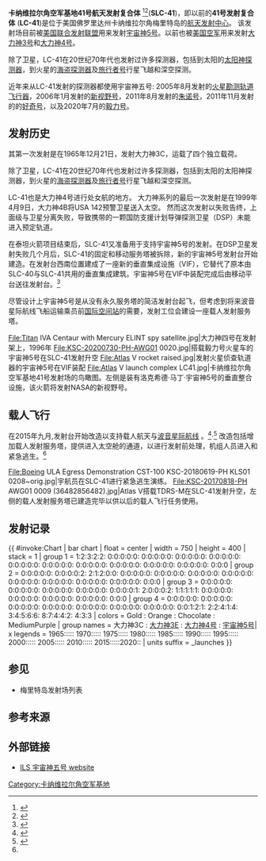 {{noteTA
|G1=Aero
}}
{{Infobox Launch Pad
|name = 41号航天发射复合体
|image = Atlas V 551 at Launch Pad 41.jpg
|imsize = 250
|caption =SLC-41鸟瞰图，正在发射[[宇宙神5号|宇宙神5号]]，运送[[新视野号|新视野号]]到[[冥王星|冥王星]]
|site = [[卡纳维拉尔角空军基地|卡纳维拉尔角空军基地]]
|location =28.531986°N<br />80.566821°W
|short = SLC-41
|operator = [[美国空军|美国空军]]
|tlaunches = 98
|pads = 1
|inclination = 28° - 57°
|status = 使用中
|launches =
|first = [[大力神3C运载火箭|大力神3C运载火箭]]，1965年12月21日
|last = [[擎天神5號運載火箭|宇宙神5号]]/[[波音轨道飞行测试2号|波音轨道飞行测试2号]], 2022年5月19日
|rockets = [[泰坦3號運載火箭|大力神3号]]<br />[[泰坦4號運載火箭|大力神4号]]<br />[[擎天神5號運載火箭|宇宙神5号]] 
}}

'''卡纳维拉尔角空军基地41号航天发射复合体''' <ref>{{cite web|url=http://planet4589.org/space/jsr/back/news.350|title=Issue 350|last=McDowell|first=Jonathan|date=1998-02-22|work=Jonathan's Space Report|publisher=Jonathan's Space Page|accessdate=2009-07-09|archive-url=https://web.archive.org/web/20100503232748/http://planet4589.org/space/jsr/back/news.350|archive-date=2010-05-03|dead-url=yes}}</ref><ref>{{Cite web |url=http://www.patrick.af.mil/news/story.asp?id=123154962 |title=USAF Supports NASA's Dual Lunar Exploratory Missions |accessdate=2009-08-18 |archive-date=2011-06-13 |archive-url=https://web.archive.org/web/20110613182424/http://www.patrick.af.mil/news/story.asp?id=123154962 |dead-url=no }}</ref>('''SLC-41''')，即以前的'''41号发射复合体''' ('''LC-41''')是位于美国佛罗里达州卡纳维拉尔角梅里特岛的[[航天发射中心|航天发射中心]]。 该发射场目前被[[聯合發射聯盟|美国联合发射联盟]]用来发射[[宇宙神5号|宇宙神5号]]。以前也被[[美国空军|美国空军]]用来发射[[大力神3号|大力神3号]]和[[大力神4号|大力神4号]]。

除了卫星，LC-41在20世纪70年代也发射过许多探测器，包括到太阳的[[太陽神號|太阳神探测器]]，到火星的[[維京号|海盗探测器]]及[[航海家計畫|旅行者号]]行星飞越和深空探测。 

近年来从LC-41发射的探测器都使用宇宙神五号: 2005年8月发射的[[火星侦察轨道器|火星勘测轨道飞行器]]，2006年1月发射的[[新视野号|新视野号]]，2011年8月发射的[[朱诺号|朱诺号]]，2011年11月发射的的[[好奇號|好奇号]]，以及2020年7月的[[毅力号火星探测器|毅力号]]。

== 发射历史 ==
其第一次发射是在1965年12月21日，发射大力神3C，运载了四个独立载荷。

除了卫星，LC-41在20世纪70年代也发射过许多探测器，包括到太阳的太阳神探测器，到火星的[[維京号|海盗探测器]]及[[航海家計畫|旅行者号]]行星飞越和深空探测。

LC-41也是大力神4号进行处女航的地方。 大力神系列的最后一次发射是在1999年4月9日，大力神4B将USA 142预警卫星送入太空。 然而这次发射以失败告终，上面级与卫星分离失败，导致携带的一颗国防支援计划导弹探测卫星（DSP）未能进入预定轨道。

在泰坦火箭项目结束后，SLC-41又准备用于支持宇宙神5号的发射。在DSP卫星发射失败几个月后，SLC-41的固定和移动服务塔被拆除，新的宇宙神5号发射台开始建造。在发射台西南位置建成了一座新的垂直集成设施（VIF），它替代了原本由SLC-40与SLC-41共用的垂直集成建筑。宇宙神5号在VIF中装配完成后由移动平台送往发射台。<ref>{{Cite web|title=Complex 41|url=http://www.robsv.com/cape/c41.html|accessdate=2020-11-19|work=www.robsv.com|archive-date=2020-11-27|archive-url=https://web.archive.org/web/20201127020251/http://www.robsv.com/cape/c41.html|dead-url=no}}</ref>

尽管设计上宇宙神5号是从没有永久服务塔的简洁发射台起飞，但考虑到将来波音星际航线飞船运输乘员前[[国际空间站|国际空间站]]的需要，发射工位会建设一座载人发射服务塔。

<gallery widths="220" heights="170">
File:Titan IVA Centaur with Mercury ELINT spy satellite.jpg|大力神四号在发射架上，1996年
File:KSC-20200730-PH-AWG01 0020.jpg|搭载毅力号火星车的宇宙神5号在SLC-41发射升空
File:Atlas V rocket raised.jpg|发射火星侦查轨道器的宇宙神5号在VIF装配
File:Atlas V launch complex LC41.jpg|卡纳维拉尔角空军基地41号发射场的鸟瞰图。左侧是装有洛克希德·马丁·宇宙神5号的垂直整合设施，该火箭将发射NASA的新视野号。
</gallery>

== 载人飞行 ==
在2015年九月,发射台开始改造以支持载人航天与[[波音星际航线|波音星际航线]] 。<ref name="nsf20151008">{{cite news|last1=Gebhardt|first1=Chris|title=Canaveral and KSC pads: New designs for space access|url=http://www.nasaspaceflight.com/2015/10/canaveral-ksc-pads-new-designs-space-access/|accessdate=2015-10-11|newspaper=NASASpaceFlight.com|date=2015-10-08|archive-date=2015-10-09|archive-url=https://web.archive.org/web/20151009143559/http://www.nasaspaceflight.com/2015/10/canaveral-ksc-pads-new-designs-space-access/|dead-url=no}}</ref>·<ref>{{Cite web |url=http://www.floridatoday.com/story/tech/science/space/2015/09/19/crew-access-tower-rising-cape-canaveral-launch-complex-41/72320398/?from=global&sessionKey=&autologin= |title=存档副本 |access-date=2020-11-19 |archive-date=2015-10-25 |archive-url=https://web.archive.org/web/20151025143826/http://www.floridatoday.com/story/tech/science/space/2015/09/19/crew-access-tower-rising-cape-canaveral-launch-complex-41/72320398/?from=global&sessionKey=&autologin= |dead-url=no }}</ref> 改造包括增加载人发射服务塔，提供进入太空舱的通道，以进行发射前处理，机组人员进入和紧急逃生。<ref name="nsf20151008" />
<gallery widths="220" heights="170">
File:Boeing ULA Egress Demonstration CST-100 KSC-20180619-PH KLS01 0208~orig.jpg|宇航员在SLC-41进行紧急逃生演练。
File:KSC-20170818-PH AWG01 0009 (36482856482).jpg|Atlas V搭载TDRS-M在SLC-41发射升空，左侧的载人发射服务塔已建造完毕以供以后的载人飞行任务使用。
</gallery>
== 发射记录 ==
{{ #invoke:Chart | bar chart
| float = center
| width = 750
| height = 400
| stack = 1
| group 1 =  1:2:3:2:2: 0:0:0:0:0: 0:0:0:0:0: 0:0:0:0:0: 0:0:0:0:0: 0:0:0:0:0: 0:0:0:0:0: 0:0:0:0:0: 0:0:0:0:0: 0:0:0:0:0: 0:0:0:0:0: 0:0:0<!-- Titan III-C -->
| group 2 =  0:0:0:0:0: 0:0:0:0:2: 2:1:2:0:0: 0:0:0:0:0: 0:0:0:0:0: 0:0:0:0:0: 0:0:0:0:0: 0:0:0:0:0: 0:0:0:0:0: 0:0:0:0:0: 0:0:0:0:0: 0:0:0<!-- Titan III-E -->
| group 3 =  0:0:0:0:0: 0:0:0:0:0: 0:0:0:0:0: 0:0:0:0:0: 0:0:0:0:1: 2:0:0:0:2: 1:1:1:1:1: 0:0:0:0:0: 0:0:0:0:0: 0:0:0:0:0: 0:0:0:0:0: 0:0:0<!-- Titan IV -->
| group 4 =  0:0:0:0:0: 0:0:0:0:0: 0:0:0:0:0: 0:0:0:0:0: 0:0:0:0:0: 0:0:0:0:0: 0:0:0:0:0: 0:0:1:2:1: 2:2:4:1:4: 3:4:5:6:6: 8:7:4:4:2: 4:3:3<!-- Atlas V -->
| colors = Gold : Orange : Chocolate : MediumPurple
| group names = 大力神3C : [[大力神3號E運載火箭|大力神3E]] : [[泰坦4號運載火箭|大力神4号]] : [[擎天神5號運載火箭|宇宙神5号]]| x legends = 1965::::: 1970::::: 1975::::: 1980::::: 1985::::: 1990::::: 1995::::: 2000::::: 2005::::: 2010::::: 2015:::::2020::
| units suffix = _launches
}}


{{clear|left}}
==参见==
*梅里特岛发射场列表

==参考来源==
{{Reflist}}

==外部链接==
{{coord|28.583457|-80.583|region:US_type:landmark|display=title}}
*[https://web.archive.org/web/20060929134946/http://www.ilslaunch.com/atlas/atlasv/ ILS 宇宙神五号 website]

{{Merritt Island}}

[[Category:卡纳维拉尔角空军基地|Category:卡纳维拉尔角空军基地]]